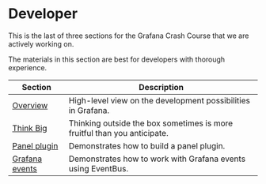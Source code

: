 # Developer

This is the last of three sections for the Grafana Crash Course that we are actively working on.

The materials in this section are best for developers with thorough experience.

| Section                    | Description                                                              |
| -------------------------- | ------------------------------------------------------------------------ |
| [Overview](overview)       | High-level view on the development possibilities in Grafana.             |
| [Think Big](thinkbig)      | Thinking outside the box sometimes is more fruitful than you anticipate. |
| [Panel plugin](panel)      | Demonstrates how to build a panel plugin.                                |
| [Grafana events](eventbus) | Demonstrates how to work with Grafana events using EventBus.             |

